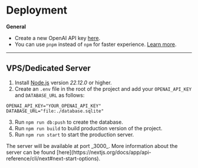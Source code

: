
# Deployment

**General**

- Create a new OpenAI API key [here](https://platform.openai.com/api-keys).
- You can use `pnpm` instead of `npm` for faster experience. [Learn more](https://pnpm.io).

---

## VPS/Dedicated Server

1. Install [Node.js](https://nodejs.org/en) version _22.12.0_ or higher.
2. Create an `.env` file in the root of the project and add your `OPENAI_API_KEY` and `DATABASE_URL` as follows:

```
OPENAI_API_KEY="YOUR_OPENAI_API_KEY"
DATABASE_URL="file:./database.sqlite"
```

3. Run `npm run db:push` to create the database.
4. Run `npm run build` to build production version of the project.
5. Run `npm run start` to start the production server.

<Callout>
  The server will be available at port _3000_. More information about the server can be found
  [here](https://nextjs.org/docs/app/api-reference/cli/next#next-start-options).
</Callout>

